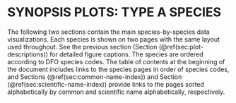 # SYNOPSIS PLOTS: TYPE A SPECIES {#sec:synopsis-plots-A}

The following two sections contain the main species-by-species data
visualizations. Each species is shown on two pages with the same layout used
throughout. See the previous section (Section (\@ref(sec:plot-descriptions))
for detailed figure captions. The species are ordered according to DFO species
codes. The table of contents at the beginning of the document includes links to
the species pages in order of species codes, and Sections
(\@ref(sec:common-name-index)) and Section (\@ref(sec:scientific-name-index))
provide links to the pages sorted alphabetically by common and scientific name
alphabetically, respectively.
